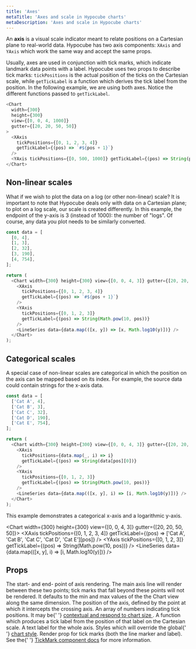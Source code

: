 ```yaml
---
title: 'Axes'
metaTitle: 'Axes and scale in Hypocube charts'
metaDescription: 'Axes and scale in Hypocube charts'
---
```


An **axis** is a visual scale indicator meant to relate positions on a Cartesian plane to real-world data. Hypocube has two axis components: `XAxis` and `YAxis` which work the same way and accept the same props.

Usually, axes are used in conjunction with tick marks, which indicate landmark data points with a label. Hypocube uses two props to describe tick marks: `tickPositions` is the actual position of the ticks on the Cartesian scale, while `getTickLabel` is a function which derives the tick label from the position. In the following example, we are using both axes. Notice the different functions passed to `getTickLabel`.

```javascript react-live
<Chart
  width={300}
  height={300}
  view={[0, 0, 4, 1000]}
  gutter={[20, 20, 50, 50]}
>
  <XAxis
    tickPositions={[0, 1, 2, 3, 4]}
    getTickLabel={(pos) => `#${pos + 1}`}
  />
  <YAxis tickPositions={[0, 500, 1000]} getTickLabel={(pos) => String(pos)} />
</Chart>
```

## Non-linear scales

What if we wish to plot the data on a log (or other non-linear) scale? It is important to note that Hypocube deals only with data on a Cartesian plane; to plot on a log scale, our scale is created differently. In this example, the endpoint of the y-axis is 3 (instead of 1000): the number of "logs". Of course, any data you plot needs to be similarly converted.

```javascript
const data = [
  [0, 4],
  [1, 3],
  [2, 32],
  [3, 190],
  [4, 754],
];

return (
  <Chart width={300} height={300} view={[0, 0, 4, 3]} gutter={[20, 20, 50, 50]}>
    <XAxis
      tickPositions={[0, 1, 2, 3, 4]}
      getTickLabel={(pos) => `#${pos + 1}`}
    />
    <YAxis
      tickPositions={[0, 1, 2, 3]}
      getTickLabel={(pos) => String(Math.pow(10, pos))}
    />
    <LineSeries data={data.map(([x, y]) => [x, Math.log10(y)])} />
  </Chart>
);
```

## Categorical scales

A special case of non-linear scales are categorical in which the position on the axis can be mapped based on its index. For example, the source data could contain strings for the x-axis data.

```javascript
const data = [
  ['Cat A', 4],
  ['Cat B', 3],
  ['Cat C', 32],
  ['Cat D', 190],
  ['Cat E', 754],
];

return (
  <Chart width={300} height={300} view={[0, 0, 4, 3]} gutter={[20, 20, 50, 50]}>
    <XAxis
      tickPositions={data.map(_, i) => i}
      getTickLabel={(pos) => String(data[pos][0])}
    />
    <YAxis
      tickPositions={[0, 1, 2, 3]}
      getTickLabel={(pos) => String(Math.pow(10, pos))}
    />
    <LineSeries data={data.map(([x, y], i) => [i, Math.log10(y)])} />
  </Chart>
);
```

This example demonstrates a categorical x-axis and a logarithmic y-axis.


<Chart width={300} height={300} view={[0, 0, 4, 3]} gutter={[20, 20, 50, 50]}>
  <XAxis
    tickPositions={[0, 1, 2, 3, 4]}
    getTickLabel={(pos) => ['Cat A', 'Cat B', 'Cat C', 'Cat D', 'Cat E'][pos]}
  />
  <YAxis
    tickPositions={[0, 1, 2, 3]}
    getTickLabel={(pos) => String(Math.pow(10, pos))}
  />
  <LineSeries data={data.map(([x, y], i) => [i, Math.log10(y)])} />
</Chart>

## Props


<PropDef name="range" type="[number, number]">
  The start- and end- point of axis rendering. The main axis line will render
  between these two points; tick marks that fall beyond these points will not be
  rendered. It defaults to the min and max values of the the Chart view along
  the same dimension.
</PropDef>
<PropDef name="intercept" type="number" defVal="0">
  The position of the axis, defined by the point at which it intercepts the
  crossing axis.
</PropDef>
<PropDef name="tickPositions" type="Contextual<number[]>" def="[]">
  An array of numbers indicating tick positions. It may be{' '}
  <a href="/basic-charts/2-chart-style#contextualchartstyles">
    contextual and respond to chart size
  </a>
  .
</PropDef>
<PropDef name="getTickLabel" type="number => string" def="String">
  A function which produces a tick label from the position of that label on the
  Cartesian scale.
</PropDef>
<PropDef name="axisLabel" type="string" def="''">
  A text label for the whole axis.
</PropDef>
<PropDef name="chartStyle">
  Styles which will override the global{' '}
  <a href="/basic-charts/2-chart-style/#axisstyles">chart style</a>.
</PropDef>
<PropDef
  name="renderTickMark"
  type="React.Component<{ position: Point, label?: string, chartStyle }>"
>
  Render prop for tick marks (both the line marker and label). See the{' '}
  <a href="/composing-charts/2-tick-marks">TickMark component docs</a> for more
  information.
</PropDef>
